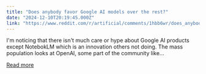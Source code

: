 ```yaml
---
title: "Does anybody favor Google AI models over the rest?"
date: "2024-12-10T20:19:45.000Z"
link: "https://www.reddit.com/r/artificial/comments/1hbb6wr/does_anybody_favor_google_ai_models_over_the_rest/"
---
```


I'm noticing that there isn't much care or hype about Google AI products except NotebokLM which is an innovation others not doing.
 The mass population looks at OpenAI, some part of the community like...

[Read more](https://www.reddit.com/r/artificial/comments/1hbb6wr/does_anybody_favor_google_ai_models_over_the_rest/)
